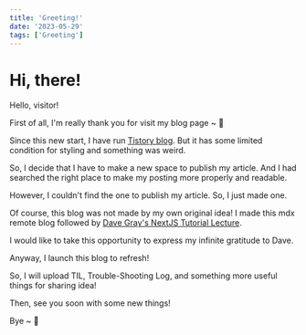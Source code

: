 ```yaml
---
title: 'Greeting!'
date: '2023-05-29'
tags: ['Greeting']
---
```


<CustomImage
  src='https://raw.githubusercontent.com/July249/blog-contents/main/images/hello.png'
  alt='Hello'
/>

# Hi, there!

Hello, visitor!

First of all, I'm really thank you for visit my blog page ~ 🎉

Since this new start, I have run [Tistory blog](https://july249.tistory.com/). But it has some limited condition for styling and something was weird.

So, I decide that I have to make a new space to publish my article. And I had searched the right place to make my posting more properly and readable.

However, I couldn't find the one to publish my article. So, I just made one.

Of course, this blog was not made by my own original idea! I made this mdx remote blog followed by [Dave Gray's NextJS Tutorial Lecture](https://youtu.be/6ih_3m_UPKg).

I would like to take this opportunity to express my infinite gratitude to Dave.

Anyway, I launch this blog to refresh!

So, I will upload TIL, Trouble-Shooting Log, and something more useful things for sharing idea!

Then, see you soon with some new things!

Bye ~ 👋

